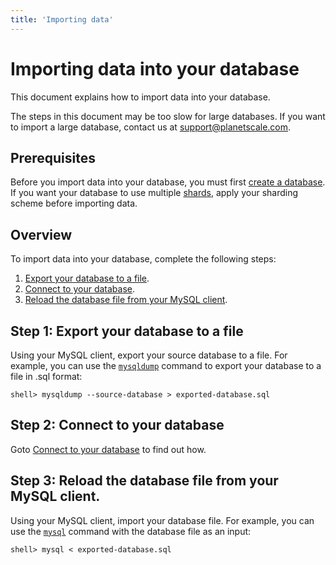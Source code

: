 ```yaml
---
title: 'Importing data'
---
```


# Importing data into your database

This document explains how to import data into your database.

The steps in this document may be too slow for large databases. If you want to import a large database, contact us at <support@planetscale.com>.

## Prerequisites

Before you import data into your database, you must first [create a database](creating-database). If you want your database to use multiple [shards](/psdb/understanding-sharding-schemes), apply your sharding scheme before importing data.

## Overview

To import data into your database, complete the following steps:

1. [Export your database to a file](https://dev.mysql.com/doc/refman/8.0/en/mysqldump-sql-format.html).
1. [Connect to your database](connecting-to-db).
1. [Reload the database file from your MySQL client](https://dev.mysql.com/doc/refman/8.0/en/reloading-sql-format-dumps.html).

## Step 1: Export your database to a file

Using your MySQL client, export your source database to a file. For example,
you can use the [`mysqldump`](https://dev.mysql.com/doc/refman/8.0/en/mysqldump-sql-format.html) command to export your database to a file in .sql format:

```
shell> mysqldump --source-database > exported-database.sql
```

## Step 2: Connect to your database

Goto [Connect to your database](connecting-to-db) to find out how.

## Step 3: Reload the database file from your MySQL client.

Using your MySQL client, import your database file. For example, you can use the [`mysql`](https://dev.mysql.com/doc/refman/8.0/en/reloading-sql-format-dumps.html) command with the database file as an input:

```
shell> mysql < exported-database.sql
```
